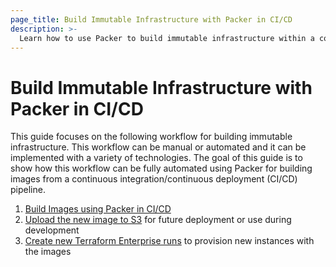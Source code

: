 ```yaml
---
page_title: Build Immutable Infrastructure with Packer in CI/CD
description: >-
  Learn how to use Packer to build immutable infrastructure within a continuous integration / continuous delivery pipeline.
---
```


# Build Immutable Infrastructure with Packer in CI/CD

This guide focuses on the following workflow for building immutable
infrastructure. This workflow can be manual or automated and it can be
implemented with a variety of technologies. The goal of this guide is to show
how this workflow can be fully automated using Packer for building images from
a continuous integration/continuous deployment (CI/CD) pipeline.

1. [Build Images using Packer in CI/CD](/packer/guides/packer-on-cicd/build-image-in-cicd)
2. [Upload the new image to S3](/packer/guides/packer-on-cicd/upload-images-to-artifact) for future deployment or use during development
3. [Create new Terraform Enterprise runs](/packer/guides/packer-on-cicd/trigger-tfe) to provision new instances with the images

